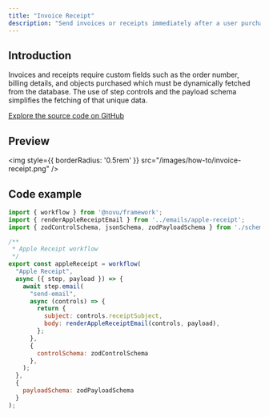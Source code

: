 ```yaml
---
title: "Invoice Receipt"
description: "Send invoices or receipts immediately after a user purchases."
---
```


## Introduction

Invoices and receipts require custom fields such as the order number, billing details, and objects purchased which must be dynamically fetched from the database. The use of step controls and the payload schema simplifies the fetching of that unique data.

[Explore the source code on GitHub](https://github.com/novuhq/examples/tree/main/novu-workflows/react/invoice-receipts)

## Preview

<img
  style={{ borderRadius: '0.5rem' }}
  src="/images/how-to/invoice-receipt.png"
/>


## Code example

```javascript
import { workflow } from '@novu/framework';
import { renderAppleReceiptEmail } from '../emails/apple-receipt';
import { zodControlSchema, jsonSchema, zodPayloadSchema } from './schemas';

/**
 * Apple Receipt workflow
 */
export const appleReceipt = workflow(
  "Apple Receipt",
  async ({ step, payload }) => {
    await step.email(
      "send-email",
      async (controls) => {
        return {
          subject: controls.receiptSubject,
          body: renderAppleReceiptEmail(controls, payload),
        };
      },
      {
        controlSchema: zodControlSchema
      },
    );
  },
  { 
    payloadSchema: zodPayloadSchema
  }
);
```